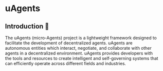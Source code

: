 # uAgents

## Introduction 🚀

The uAgents (micro-Agents) project is a lightweight framework designed to facilitate the development of decentralized agents. uAgents are autonomous entities which interact, negotiate, and collaborate with other agents in a decentralized environment. uAgents provides developers with the tools and resources to create intelligent and self-governing systems that can efficiently operate across different fields and industries.

